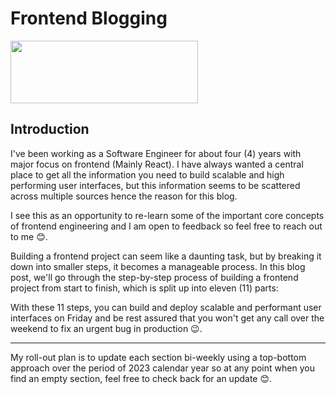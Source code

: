 
# Frontend Blogging

<div className="w-auto px-2 pt-16 pb-8 mx-auto sm:pt-24 lg:px-8">
  <div className="w-auto grid grid-cols-2">
    <img src="./js.png" height="100" width="300" />
  </div>
</div>

## Introduction

I've been working as a Software Engineer for about four (4) years with major focus on frontend (Mainly React). I have always wanted a central place to get all the information you need to build scalable and high performing user interfaces, but this information seems to be scattered across multiple sources hence the reason for this blog.

I see this as an opportunity to re-learn some of the important core concepts of frontend engineering and I am open to feedback so feel free to reach out to me 😊.

Building a frontend project can seem like a daunting task, but by breaking it down into smaller steps, it becomes a manageable process. In this blog post, we'll go through the step-by-step process of building a frontend project from start to finish, which is split up into eleven (11) parts:

<Features />

With these 11 steps, you can build and deploy scalable and performant user interfaces on Friday and be rest assured that you won't get any call over the weekend to fix an urgent bug in production 😉.

---

My roll-out plan is to update each section bi-weekly using a top-bottom approach over the period of 2023 calendar year so at any point when you find an empty section, feel free to check back for an update 😊.
